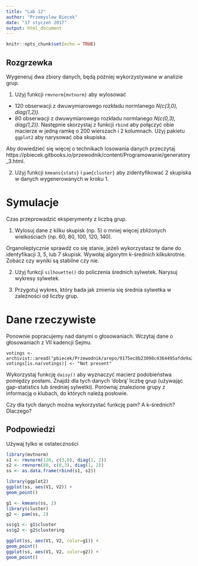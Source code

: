 ```yaml
---
title: "Lab 12"
author: "Przemyslaw Biecek"
date: "17 styczeń 2017"
output: html_document
---
```


```r
knitr::opts_chunk$set(echo = TRUE)
```

## Rozgrzewka

Wygeneruj dwa zbiory danych, będą później wykorzystywane w analizie grup.

1. Użyj funkcji `rmvnorm{mvtnorm}` aby wylosować
- 120 obserwacji z dwuwymiarowego rozkładu normlanego *N(c(3,0), diag(1,2))*.
-  80 obserwacji z dwuwymiarowego rozkładu normlanego *N(c(0,3), diag(1,2))*.
Następnie skorzystaj z funkcji `rbind` aby połączyć obie macierze w jedną ramkę o 200 wierszach i 2 kolumnach.
Użyj pakietu `ggplot2` aby narysować oba skupiska.

Aby dowiedzieć się więcej o technikach losowania danych przeczytaj https://pbiecek.gitbooks.io/przewodnik/content/Programowanie/generatory_3.html.


2. Użyj funkcji `kmeans{stats}` i `pam{cluster}` aby zidentyfikować 2 skupiska w danych wygenerowanych w kroku 1.


# Symulacje

Czas przeprowadzić eksperymenty z liczbą grup.

1. Wylosuj dane z kilku skupisk (np. 5) o mniej więcej zbliżonych wielkościach (np. 60, 80, 100, 120, 140). 

Organoleptycznie sprawdź co się stanie, jeżeli wykorzystasz te dane do identyfikacji 3, 5, lub 7 skupisk.
Wywołaj algorytm k-średnich kilkukrotnie. Zobacz czy wyniki są stabilne czy nie.

2. Użyj funkcji `silhouette()` do policzenia średnich sylwetek. Narysuj wykresy sylwetek.

3. Przygotuj wykres, który bada jak zmienia się średnia sylwetka w zależności od liczby grup.


# Dane rzeczywiste

Ponownie popracujemy nad danymi o głosowaniach.
Wczytaj dane o głosowaniach z VII kadencji Sejmu. 

```
votings <- archivist::aread("pbiecek/Przewodnik/arepo/9175ec8b23098c4364495afde9a2cc17")
votings[is.na(votings)] <- "Not present"
```

Wykorzystaj funkcję `daisy()` aby wyznaczyć macierz podobieństwa pomiędzy posłami. 
Znajdź dla tych danych 'dobrą' liczbę grup (używając gap-statistics lub średniej sylwetki).
Porównaj znalezione grupy z informacją o klubach, do których należą posłowie.

Czy dla tych danych można wykorzystać funkcję pam? A k-średnich? Dlaczego?






## Podpowiedzi

Używaj tylko w ostateczności

```r
library(mvtnorm)
s1 <- rmvnorm(120, c(3,0), diag(1, 2))
s2 <- rmvnorm(80, c(0,3), diag(1, 2))
ss <- as.data.frame(rbind(s1, s2))

library(ggplot2)
ggplot(ss, aes(V1, V2)) +
geom_point()

g1 <- kmeans(ss, 2)
library(cluster)
g2 <- pam(ss, 2)

ss$g1 <- g1$cluster
ss$g2 <- g2$clustering

ggplot(ss, aes(V1, V2, color=g1)) +
geom_point()
ggplot(ss, aes(V1, V2, color=g2)) +
geom_point()
```

